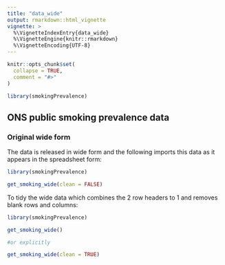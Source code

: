 ```yaml
---
title: "data_wide"
output: rmarkdown::html_vignette
vignette: >
  %\VignetteIndexEntry{data_wide}
  %\VignetteEngine{knitr::rmarkdown}
  %\VignetteEncoding{UTF-8}
---
```


```r
knitr::opts_chunk$set(
  collapse = TRUE,
  comment = "#>"
)
```

```r
library(smokingPrevalence)
```

## ONS public smoking prevalence data

### Original wide form

The data is released in wide form and the following imports this data as it appears
in the spreadsheet form:

```r
library(smokingPrevalence)

get_smoking_wide(clean = FALSE)
```

To tidy the wide data which combines the 2 row headers to 1 and removes blank rows and columns:

```r
library(smokingPrevalence)

get_smoking_wide() 

#or explicitly

get_smoking_wide(clean = TRUE) 

```

